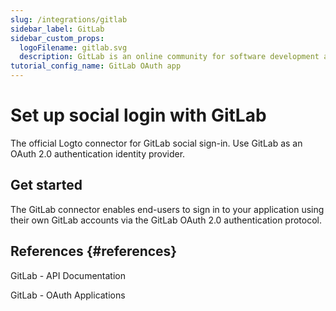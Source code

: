 ```yaml
---
slug: /integrations/gitlab
sidebar_label: GitLab
sidebar_custom_props:
  logoFilename: gitlab.svg
  description: GitLab is an online community for software development and version control.
tutorial_config_name: GitLab OAuth app
---
```




# Set up social login with GitLab

The official Logto connector for GitLab social sign-in. Use GitLab as an OAuth 2.0 authentication identity provider.

<GuideTip />

## Get started

The GitLab connector enables end-users to sign in to your application using their own GitLab accounts via the GitLab OAuth 2.0 authentication protocol.

<Integration />

## References \{#references}

<Url href="https://docs.gitlab.com/ee/api/">GitLab - API Documentation</Url>

<Url href="https://docs.gitlab.com/ee/integration/oauth_provider.html">
  GitLab - OAuth Applications
</Url>
